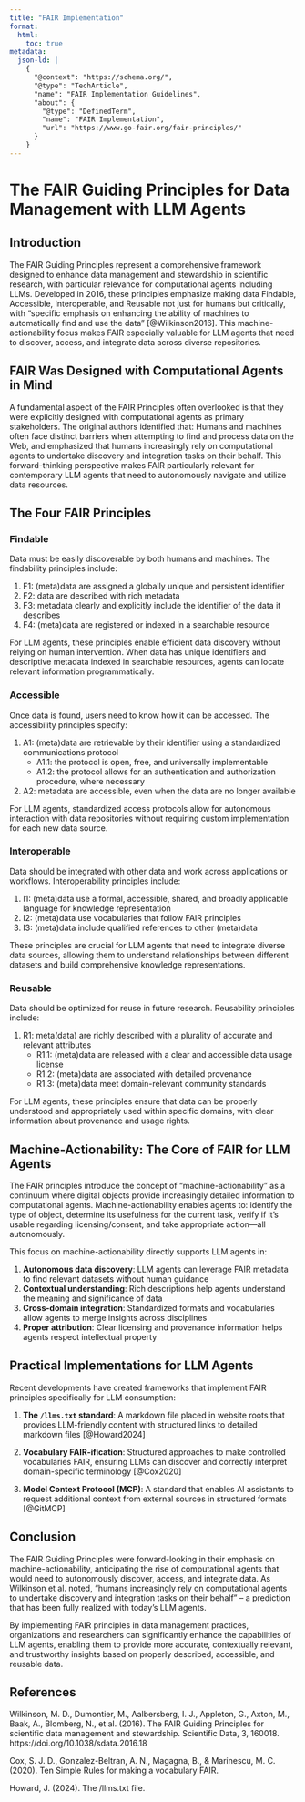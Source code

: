 ```yaml
---
title: "FAIR Implementation"
format: 
  html: 
    toc: true
metadata:
  json-ld: |
    {
      "@context": "https://schema.org/",
      "@type": "TechArticle",
      "name": "FAIR Implementation Guidelines",
      "about": {
        "@type": "DefinedTerm",
        "name": "FAIR Implementation",
        "url": "https://www.go-fair.org/fair-principles/"
      }
    }
---
```


# The FAIR Guiding Principles for Data Management with LLM Agents

## Introduction

The FAIR Guiding Principles represent a comprehensive framework designed to enhance data management and stewardship in scientific research, with particular relevance for computational agents including LLMs. Developed in 2016, these principles emphasize making data Findable, Accessible, Interoperable, and Reusable not just for humans but critically, with "specific emphasis on enhancing the ability of machines to automatically find and use the data" [@Wilkinson2016]. This machine-actionability focus makes FAIR especially valuable for LLM agents that need to discover, access, and integrate data across diverse repositories.

## FAIR Was Designed with Computational Agents in Mind

A fundamental aspect of the FAIR Principles often overlooked is that they were explicitly designed with computational agents as primary stakeholders. The original authors identified that: Humans and machines often face distinct barriers when attempting to find and process data on the Web, and emphasized that humans increasingly rely on computational agents to undertake discovery and integration tasks on their behalf. This forward-thinking perspective makes FAIR particularly relevant for contemporary LLM agents that need to autonomously navigate and utilize data resources.

## The Four FAIR Principles

### Findable

Data must be easily discoverable by both humans and machines. The findability principles include:

1. F1: (meta)data are assigned a globally unique and persistent identifier
2. F2: data are described with rich metadata
3. F3: metadata clearly and explicitly include the identifier of the data it describes
4. F4: (meta)data are registered or indexed in a searchable resource

For LLM agents, these principles enable efficient data discovery without relying on human intervention. When data has unique identifiers and descriptive metadata indexed in searchable resources, agents can locate relevant information programmatically.

### Accessible

Once data is found, users need to know how it can be accessed. The accessibility principles specify:

1. A1: (meta)data are retrievable by their identifier using a standardized communications protocol
   - A1.1: the protocol is open, free, and universally implementable
   - A1.2: the protocol allows for an authentication and authorization procedure, where necessary
2. A2: metadata are accessible, even when the data are no longer available

For LLM agents, standardized access protocols allow for autonomous interaction with data repositories without requiring custom implementation for each new data source.

### Interoperable

Data should be integrated with other data and work across applications or workflows. Interoperability principles include:

1. I1: (meta)data use a formal, accessible, shared, and broadly applicable language for knowledge representation
2. I2: (meta)data use vocabularies that follow FAIR principles
3. I3: (meta)data include qualified references to other (meta)data

These principles are crucial for LLM agents that need to integrate diverse data sources, allowing them to understand relationships between different datasets and build comprehensive knowledge representations.

### Reusable

Data should be optimized for reuse in future research. Reusability principles include:

1. R1: meta(data) are richly described with a plurality of accurate and relevant attributes
   - R1.1: (meta)data are released with a clear and accessible data usage license
   - R1.2: (meta)data are associated with detailed provenance
   - R1.3: (meta)data meet domain-relevant community standards

For LLM agents, these principles ensure that data can be properly understood and appropriately used within specific domains, with clear information about provenance and usage rights.

## Machine-Actionability: The Core of FAIR for LLM Agents

The FAIR principles introduce the concept of "machine-actionability" as a continuum where digital objects provide increasingly detailed information to computational agents. Machine-actionability enables agents to: identify the type of object, determine its usefulness for the current task, verify if it's usable regarding licensing/consent, and take appropriate action—all autonomously.

This focus on machine-actionability directly supports LLM agents in:

1. **Autonomous data discovery**: LLM agents can leverage FAIR metadata to find relevant datasets without human guidance
2. **Contextual understanding**: Rich descriptions help agents understand the meaning and significance of data
3. **Cross-domain integration**: Standardized formats and vocabularies allow agents to merge insights across disciplines
4. **Proper attribution**: Clear licensing and provenance information helps agents respect intellectual property

## Practical Implementations for LLM Agents

Recent developments have created frameworks that implement FAIR principles specifically for LLM consumption:

1. **The `/llms.txt` standard**: A markdown file placed in website roots that provides LLM-friendly content with structured links to detailed markdown files [@Howard2024]

2. **Vocabulary FAIR-ification**: Structured approaches to make controlled vocabularies FAIR, ensuring LLMs can discover and correctly interpret domain-specific terminology [@Cox2020]

3. **Model Context Protocol (MCP)**: A standard that enables AI assistants to request additional context from external sources in structured formats [@GitMCP]

## Conclusion

The FAIR Guiding Principles were forward-looking in their emphasis on machine-actionability, anticipating the rise of computational agents that would need to autonomously discover, access, and integrate data. As Wilkinson et al. noted, "humans increasingly rely on computational agents to undertake discovery and integration tasks on their behalf" – a prediction that has been fully realized with today's LLM agents.

By implementing FAIR principles in data management practices, organizations and researchers can significantly enhance the capabilities of LLM agents, enabling them to provide more accurate, contextually relevant, and trustworthy insights based on properly described, accessible, and reusable data.

## References

Wilkinson, M. D., Dumontier, M., Aalbersberg, I. J., Appleton, G., Axton, M., Baak, A., Blomberg, N., et al. (2016). The FAIR Guiding Principles for scientific data management and stewardship. Scientific Data, 3, 160018. https://doi.org/10.1038/sdata.2016.18

Cox, S. J. D., Gonzalez-Beltran, A. N., Magagna, B., & Marinescu, M. C. (2020). Ten Simple Rules for making a vocabulary FAIR.

Howard, J. (2024). The /llms.txt file.
